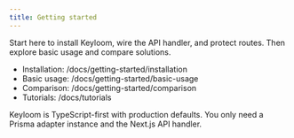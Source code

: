```yaml
---
title: Getting started
---
```




Start here to install Keyloom, wire the API handler, and protect routes. Then explore basic usage and compare solutions.

- Installation: /docs/getting-started/installation
- Basic usage: /docs/getting-started/basic-usage
- Comparison: /docs/getting-started/comparison
- Tutorials: /docs/tutorials

<Callout>
Keyloom is TypeScript-first with production defaults. You only need a Prisma adapter instance and the Next.js API handler.
</Callout>

